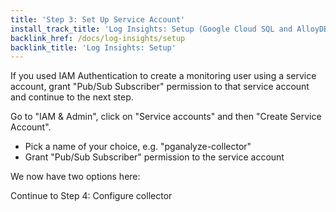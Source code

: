 ```yaml
---
title: 'Step 3: Set Up Service Account'
install_track_title: 'Log Insights: Setup (Google Cloud SQL and AlloyDB)'
backlink_href: /docs/log-insights/setup
backlink_title: 'Log Insights: Setup'
---
```



If you used IAM Authentication to create a monitoring user using a service account,
grant "Pub/Sub Subscriber" permission to that service account and continue to the next step.

Go to "IAM & Admin", click on "Service accounts" and then "Create Service Account".

* Pick a name of your choice, e.g. "pganalyze-collector"
* Grant "Pub/Sub Subscriber" permission to the service account

We now have two options here:

<GCPConfigureAccess />

<Link className="btn btn-success" to="04_configure_collector">
  Continue to Step 4: Configure collector
</Link>
